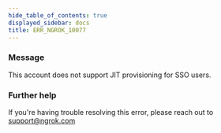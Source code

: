 ```yaml
---
hide_table_of_contents: true
displayed_sidebar: docs
title: ERR_NGROK_10077
---
```


### Message

This account does not support JIT provisioning for SSO users.

### Further help

If you're having trouble resolving this error, please reach out to [support@ngrok.com](mailto:support@ngrok.com?subject=Help%20with%20ERR_NGROK_10077)
